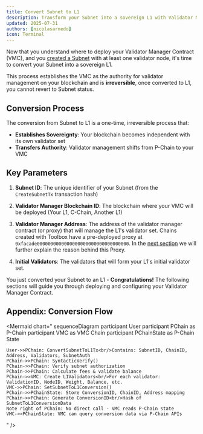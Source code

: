 ```yaml
---
title: Convert Subnet to L1
description: Transform your Subnet into a sovereign L1 with Validator Manager contract integration
updated: 2025-07-31
authors: [nicolasarnedo]
icon: Terminal
---
```


Now that you understand where to deploy your Validator Manager Contract (VMC), and you [created a Subnet](/academy/permissioned-l1s/03-create-an-L1/01-create-subnet) with at least one validator node, it's time to convert your Subnet into a sovereign L1. 

This process establishes the VMC as the authority for validator management on your blockchain and is **irreversible**, once converted to L1, you cannot revert to Subnet status.

## Conversion Process

The conversion from Subnet to L1 is a one-time, irreversible process that:

- **Establishes Sovereignty**: Your blockchain becomes independent with its own validator set
- **Transfers Authority**: Validator management shifts from P-Chain to your VMC

## Key Parameters

1. **Subnet ID**: The unique identifier of your Subnet (from the `CreateSubnetTx` transaction hash)

2. **Validator Manager Blockchain ID**: The blockchain where your VMC will be deployed (Your L1, C-Chain, Another L1)

3. **Validator Manager Address**: The address of the validator manager contract (or proxy) that will manage the L1's validator set. Chains created with Toolbox have a pre-deployed proxy at `0xfacade0000000000000000000000000000000000`. In the [next section](/academy/permissioned-l1s/03-validator-manager/03-deploy-proxy-contract) we will further explain the reason behind this Proxy.

4. **Initial Validators**: The validators that will form your L1's initial validator set.

<ToolboxMdxWrapper walletMode="c-chain">
    <ConvertToL1 />
</ToolboxMdxWrapper>

You just converted your Subnet to an L1  - **Congratulations!** The following sections will guide you through deploying and configuring your Validator Manager Contract.

## Appendix: Conversion Flow

<Mermaid
  chart="
sequenceDiagram
    participant User
    participant PChain as P-Chain
    participant VMC as VMC Chain
    participant PChainState as P-Chain State

    User->>PChain: ConvertSubnetToL1Tx<br/>Contains: SubnetID, ChainID, Address, Validators, SubnetAuth
    PChain->>PChain: SyntacticVerify()
    PChain->>PChain: Verify subnet authorization
    PChain->>PChain: Calculate fees & validate balance
    PChain->>VMC: Create L1Validators<br/>For each validator: ValidationID, NodeID, Weight, Balance, etc.
    VMC->>PChain: SetSubnetToL1Conversion()
    PChain->>PChainState: Store ConversionID, ChainID, Address mapping
    PChain->>PChain: Generate ConversionID<br/>Hash of SubnetToL1ConversionData
    Note right of PChain: No direct call - VMC reads P-Chain state
    VMC->>PChainState: VMC can query conversion data via P-Chain APIs
"
/>

 
